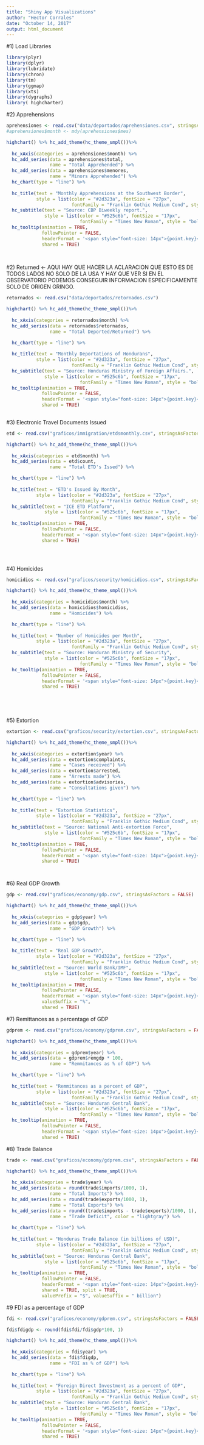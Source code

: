 ```yaml
---
title: "Shiny App Visualizations"
author: "Hector Corrales"
date: "October 14, 2017"
output: html_document
---
```

#1) Load Libraries
```r
library(plyr)
library(dplyr)
library(lubridate)
library(chron)
library(tm)
library(ggmap)
library(xts)
library(dygraphs)
library( highcharter)
```

#2) Apprehensions

```r

aprehensiones <- read.csv("data/deportados/aprehensiones.csv", stringsAsFactors = FALSE)
#aprehensiones$month <- mdy(aprehensiones$mes)

highchart() %>% hc_add_theme(hc_theme_smpl())%>%
  
  hc_xAxis(categories = aprehensiones$month) %>% 
  hc_add_series(data = aprehensiones$total,
                name = "Total Apprehended") %>%
  hc_add_series(data = aprehensiones$menores,
                name = "Minors Apprehended") %>%
  hc_chart(type = "line") %>% 
  
  hc_title(text = "Monthly Apprehensions at the Southwest Border",
           style = list(color = "#2d323a", fontSize = "27px", 
                        fontFamily = "Franklin Gothic Medium Cond", style = "bold")) %>%
  hc_subtitle(text = "Source: CBP Biweekly report.", 
              style = list(color = "#525c6b", fontSize = "17px", 
                           fontFamily = "Times New Roman", style = "bold")) %>%
  hc_tooltip(animation = TRUE,
             followPointer = FALSE,
             headerFormat = '<span style="font-size: 14px">{point.key}</span><br/>', 
             shared = TRUE)
  
  
```

#2) Returned <- AQUI HAY QUE HACER LA ACLARACION QUE ESTO ES DE TODOS LADOS NO SOLO DE LA USA Y HAY QUE VER SI EN EL OBSERVATORIO PODEMOS CONSEGUIR INFORMACION ESPECIFICAMENTE SOLO DE ORIGEN GRINGO.

```r
retornados <- read.csv("data/deportados/retornados.csv")

highchart() %>% hc_add_theme(hc_theme_smpl())%>%
  
  hc_xAxis(categories = retornados$month) %>% 
  hc_add_series(data = retornados$retornados,
                name = "Total Deported/Returned") %>%

  hc_chart(type = "line") %>% 
  
  hc_title(text = "Monthly Deportations of Hondurans",
           style = list(color = "#2d323a", fontSize = "27px", 
                        fontFamily = "Franklin Gothic Medium Cond", style = "bold")) %>%
  hc_subtitle(text = "Source: Honduras Ministry of Foreign Affairs.", 
              style = list(color = "#525c6b", fontSize = "17px", 
                           fontFamily = "Times New Roman", style = "bold")) %>%
  hc_tooltip(animation = TRUE,
             followPointer = FALSE,
             headerFormat = '<span style="font-size: 14px">{point.key}</span><br/>', 
             shared = TRUE)
  

```

#3) Electronic Travel Documents Issued

```r


etd <- read.csv("graficos/immigration/etdsmonthly.csv", stringsAsFactors = FALSE)

highchart() %>% hc_add_theme(hc_theme_smpl())%>%
  
  hc_xAxis(categories = etd$month) %>% 
  hc_add_series(data = etd$count,
                name = "Total ETD's Issed") %>%

  hc_chart(type = "line") %>% 
  
  hc_title(text = "ETD's Issued By Month",
           style = list(color = "#2d323a", fontSize = "27px", 
                        fontFamily = "Franklin Gothic Medium Cond", style = "bold")) %>%
  hc_subtitle(text = "ICE ETD Platform", 
              style = list(color = "#525c6b", fontSize = "17px", 
                           fontFamily = "Times New Roman", style = "bold")) %>%
  hc_tooltip(animation = TRUE,
             followPointer = FALSE,
             headerFormat = '<span style="font-size: 14px">{point.key}</span><br/>', 
             shared = TRUE)


  
```

#4) Homicides

```r

homicidios <- read.csv("graficos/security/homicidios.csv", stringsAsFactors = FALSE)

highchart() %>% hc_add_theme(hc_theme_smpl())%>%
  
  hc_xAxis(categories = homicidios$month) %>% 
  hc_add_series(data = homicidios$homicidios,
                name = "Homicides") %>%

  hc_chart(type = "line") %>% 
  
  hc_title(text = "Number of Homicides per Month",
           style = list(color = "#2d323a", fontSize = "27px", 
                        fontFamily = "Franklin Gothic Medium Cond", style = "bold")) %>%
  hc_subtitle(text = "Source: Honduran Ministry of Security", 
              style = list(color = "#525c6b", fontSize = "17px", 
                           fontFamily = "Times New Roman", style = "bold")) %>%
  hc_tooltip(animation = TRUE,
             followPointer = FALSE,
             headerFormat = '<span style="font-size: 14px">{point.key}</span><br/>', 
             shared = TRUE)


  
  
```

#5) Extortion

```r

extortion <- read.csv("graficos/security/extortion.csv", stringsAsFactors = FALSE)

highchart() %>% hc_add_theme(hc_theme_smpl())%>%
  
  hc_xAxis(categories = extortion$year) %>% 
  hc_add_series(data = extortion$complaints,
                name = "Cases received") %>%
  hc_add_series(data = extortion$arrested,
                name = "Arrests made") %>%
  hc_add_series(data = extortion$advisories,
                name = "Consultations given") %>%

  hc_chart(type = "line") %>% 
  
  hc_title(text = "Extortion Statistics",
           style = list(color = "#2d323a", fontSize = "27px", 
                        fontFamily = "Franklin Gothic Medium Cond", style = "bold")) %>%
  hc_subtitle(text = "Source: National Anti-extortion Force", 
              style = list(color = "#525c6b", fontSize = "17px", 
                           fontFamily = "Times New Roman", style = "bold")) %>%
  hc_tooltip(animation = TRUE,
             followPointer = FALSE,
             headerFormat = '<span style="font-size: 14px">{point.key}</span><br/>', 
             shared = TRUE)




```


#6) Real GDP Growth

```r

gdp <- read.csv("graficos/economy/gdp.csv", stringsAsFactors = FALSE)

highchart() %>% hc_add_theme(hc_theme_smpl())%>%
  
  hc_xAxis(categories = gdp$year) %>% 
  hc_add_series(data = gdp$gdp,
                name = "GDP Growth") %>%

  hc_chart(type = "line") %>% 
  
  hc_title(text = "Real GDP Growth",
           style = list(color = "#2d323a", fontSize = "27px", 
                        fontFamily = "Franklin Gothic Medium Cond", style = "bold")) %>%
  hc_subtitle(text = "Source: World Bank/IMF", 
              style = list(color = "#525c6b", fontSize = "17px", 
                           fontFamily = "Times New Roman", style = "bold")) %>%
  hc_tooltip(animation = TRUE,
             followPointer = FALSE,
             headerFormat = '<span style="font-size: 14px">{point.key}</span><br/>', 
             valueSuffix = "%",
             shared = TRUE)
```

#7) Remittances as a percentage of GDP

```r

gdprem <- read.csv("graficos/economy/gdprem.csv", stringsAsFactors = FALSE)

highchart() %>% hc_add_theme(hc_theme_smpl())%>%
  
  hc_xAxis(categories = gdprem$year) %>% 
  hc_add_series(data = gdprem$remgdp * 100,
                name = "Remmitances as % of GDP") %>%

  hc_chart(type = "line") %>% 
  
  hc_title(text = "Remmitances as a percent of GDP",
           style = list(color = "#2d323a", fontSize = "27px", 
                        fontFamily = "Franklin Gothic Medium Cond", style = "bold")) %>%
  hc_subtitle(text = "Source: Honduran Central Bank", 
              style = list(color = "#525c6b", fontSize = "17px", 
                           fontFamily = "Times New Roman", style = "bold")) %>%
  hc_tooltip(animation = TRUE,
             followPointer = FALSE,
             headerFormat = '<span style="font-size: 14px">{point.key}</span><br/>', 
             shared = TRUE)

```

#8) Trade Balance

```r

trade <- read.csv("graficos/economy/gdprem.csv", stringsAsFactors = FALSE)

highchart() %>% hc_add_theme(hc_theme_smpl())%>%
  
  hc_xAxis(categories = trade$year) %>% 
  hc_add_series(data = round(trade$imports/1000, 1),
                name = "Total Imports") %>%
  hc_add_series(data = round(trade$exports/1000, 1),
                name = "Total Exports") %>%
  hc_add_series(data = round((trade$imports - trade$exports)/1000, 1),
                name = "Trade Deficit", color = "lightgray") %>%
  
  hc_chart(type = "line") %>% 
  
  hc_title(text = "Honduras Trade Balance (in billions of USD)",
           style = list(color = "#2d323a", fontSize = "27px", 
                        fontFamily = "Franklin Gothic Medium Cond", style = "bold")) %>%
  hc_subtitle(text = "Source: Honduras Central Bank", 
              style = list(color = "#525c6b", fontSize = "17px", 
                           fontFamily = "Times New Roman", style = "bold")) %>%
  hc_tooltip(animation = TRUE,
             followPointer = FALSE,
             headerFormat = '<span style="font-size: 14px">{point.key}</span><br/>', 
             shared = TRUE, split = TRUE, 
             valuePrefix = "$", valueSuffix = " billion")
```


#9 FDI as a percentage of GDP

```r

fdi <- read.csv("graficos/economy/gdprem.csv", stringsAsFactors = FALSE)

fdi$fdigdp <- round(fdi$fdi/fdi$gdp*100, 1)

highchart() %>% hc_add_theme(hc_theme_smpl())%>%
  
  hc_xAxis(categories = fdi$year) %>% 
  hc_add_series(data = fdi$fdigdp,
                name = "FDI as % of GDP") %>%

  hc_chart(type = "line") %>% 
  
  hc_title(text = "Foreign Direct Investment as a percent of GDP",
           style = list(color = "#2d323a", fontSize = "27px", 
                        fontFamily = "Franklin Gothic Medium Cond", style = "bold")) %>%
  hc_subtitle(text = "Source: Honduran Central Bank", 
              style = list(color = "#525c6b", fontSize = "17px", 
                           fontFamily = "Times New Roman", style = "bold")) %>%
  hc_tooltip(animation = TRUE,
             followPointer = FALSE,
             headerFormat = '<span style="font-size: 14px">{point.key}</span><br/>', 
             shared = TRUE)
```











